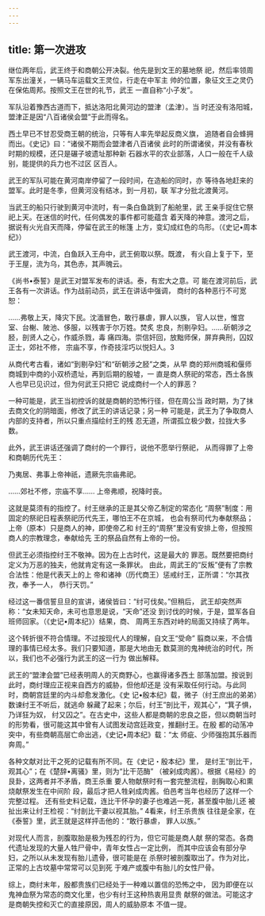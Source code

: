 ```yaml
---
---
---
```

title: 第一次进攻
---



继位两年后，武王终于和商朝公开决裂。他先是到文王的墓地祭 祀，然后率领周军东出潼关，一辆马车运载文王灵位，行走在中军主 帅的位置，象征文王之灵仍在保佑周邦。按照文王在世的礼节，武王 一直自称“小子发”。

军队沿着豫西古道而下，抵达洛阳北黄河边的盟津（孟津）。当 时还没有洛阳城，盟津正是因“八百诸侯会盟”于此而得名。

西土早已不甘忍受商王朝的统治，只等有人率先举起反商义旗， 追随者自会蜂拥而出。《史记》曰：“诸侯不期而会盟津者八百诸侯 此时的所谓诸侯，并没有春秋时期的规模，还只是碾子坡遗址那种新 石器水平的农业部落，人口一般在千人级别，能提供的兵力也不过区 区百人。

武王的军队可能在黄河南岸停留了一段时间，在造船的同时，亦 等待各地赶来的盟军。此时是冬季，但黄河没有结冰，到一月初，联 军才分批北渡黄河。

当武王的船只行驶到黄河中流时，有一条白鱼跳到了船舱里，武 王亲手捉住它祭祀上天。在迷信的时代，任何偶发的事件都可能蕴含 着天降的神意。渡河之后，据说有火光自天而降，停留在武王的帐篷 上方，变幻成红色的鸟形。（《史记•周本纪》）

武王渡河，中流，白鱼跃入王舟中，武王俯取以祭。既渡， 有火自上复于下，至于王屋，流为乌，其色赤，其声魄云。

《尚书•泰誓》是武王对盟军发布的讲话。泰，有宏大之意。可 能在渡河前后，武王各有一次讲话。作为战前动员，武王在讲话中强调， 商纣的各种恶行不可宽恕：

……弗敬上天，降灾下民。沈湎冒色，敢行暴虐，罪人以族， 官人以世，惟宫室、台榭、陂池、侈服，以残害于尔万姓。焚炙 忠良，剂剔孕妇。……斫朝涉之胫，剖贤人之心，作威杀戮，毒 痛四海。崇信奸回，放黜师保，屏弃典刑，囚奴正士，郊社不修， 宗庙不享，作奇技淫巧以悦妇人。3

从商代考古看，诸如“到剔孕妇”和“斫朝涉之胫”之类，从早 商的郑州商城和偃师商城到中商的小双桥遗址，再到后期的殷墟，一 直是商人祭祀的常态，西土各族人也早已见识过，但为何武王只把它 说成商纣一个人的罪恶？

一种可能是，武王当初控诉的就是商朝的恐怖行径，但在周公当 政时期，为了抹去商文化的阴暗面，修改了武王的讲话记录；另一种 可能是，武王为了争取商人内部的支持者，所以只重点描绘纣王的残 忍无道，所谓孤立极少数，拉拢大多数。

此外，武王讲话还强调了商纣的一个罪行，说他不愿举行祭祀， 从而得罪了上帝和商朝历代先王：

乃夷居、弗事上帝神祇，遗厥先宗庙弗祀。

……郊社不修，宗庙不享…… 上帝弗顺，祝降时丧。

这就是莫须有的指控了。纣王继承的正是其父帝乙制定的常态化 “周祭”制度：用固定的祭祀日程表祭祀历代先王，哪怕王不在京城， 也会有祭司代为奉献祭品；上帝（原本）只是商人的神，即使帝乙和 纣王的“周祭”里没有安排上帝，但按照商人的宗教理念，奉献给先 王的祭品自然有上帝的一份。

但武王必须指控纣王不敬神。因为在上古时代，这是最大的 罪恶。既然要把商纣定义为万恶的独夫，他就肯定有这一条罪状。 由此，周武王的“反叛”便有了宗教合法性：他是代表天上的上 帝和诸神（历代商王）惩戒纣王，正所谓：“尔其孜孜，奉予一人， 恭行天罚。”

经过这一番信誓旦旦的宣讲，诸侯皆曰：“纣可伐矣。”但稍后， 武王却突然声称：“女未知天命，未可也意思是说，“天命”还没 到讨伐的时候，于是，盟军各自班师回家。（《史记•周本纪》）结果，商、 周两王东西对峙的局面又持续了两年。

这个转折很不符合情理。不过按现代人的理解，自文王“受命” 翦商以来，不合情理的事情已经太多。我们只要知道，那是大地由无 数莫测的鬼神统治的时代，所以，我们也不必强行为武王的这一行为 做出解释。

武王的“盟津会盟”已经表明周人的灭商野心，也赢得诸多西土 部落加盟。按说到此时，商纣理应正视来自西方的威胁，但他却还是 没有采取任何行动。与此同时，商朝宫廷里的内斗却愈发激化。《史 记•殷本纪》载，微子（纣王庶出的弟弟）数谏纣王不听后，就逃命 躲藏了起来；尔后，纣王”剖比干，观其心”，“箕子惧，乃详狂为奴， 纣又囚之”。在古史中，这些人都是商朝的忠良之臣，但以商朝当时 的形势看，很可能这其中曾有人试图发动宫廷政变，推翻纣王。在殷 都的动荡冲突中，有些商朝高层亡命出逃，《史记•周本纪》载：“太 师疵、少师强抱其乐器而奔周。”

各种文献对比干之死的记载有所不同。在《史记・殷本纪》里， 是纣王“剖比干，观其心”；在《楚辞•离骚》里，则为“比干范酶” （被剁成肉酱）。根据《易经》的艮卦，这两者并不矛盾，商王杀重 要人物献祭时有一套完整流程，剖胸取心和熏烧献祭发生在中间阶 段，最后才把人牲剁成肉酱。伯邑考当年也经历了这样一个完整过程。 还有些史料记载，连比干怀孕的妻子也难逃一死，甚至腹中胎儿还 被扯出来让纣王检视：“纣剖比干妻以视其胎。” 4看来，纣王杀贵族 往往是全家，在《泰誓》里，武王就是这样抨击他的：“敢行暴虐， 罪人以族。”

对现代人而言，剖腹取胎是极为残忍的行为，但它可能是商人献 祭的常态。各商代遗址发现的大量人牲尸骨中，青年女性占一定比例， 而其中应该会有部分孕妇，之所以从未发现有胎儿遗骨，很可能是在 杀祭时被剖腹取出了。作为对比，正常的上古坟墓中常常可以见到死 于难产或腹中有胎儿的女性尸骨。

综上，商纣末年，殷都贵族们已经处于一种难以置信的恐怖之中， 因为即便在以鬼神血祭为常态的商文化里，也少有纣王这种热衷用显贵 献祭的做法。可能这才是商朝失控和灭亡的直接原因，周人的威胁原本 不值一提。